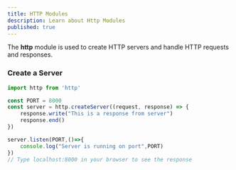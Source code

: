 ```yaml
---
title: HTTP Modules
description: Learn about Http Modules
published: true
---
```


The **http** module is used to create HTTP servers and handle HTTP requests and responses.

### Create a Server

```javascript
import http from 'http'

const PORT = 8000
const server = http.createServer((request, response) => {
    response.write("This is a response from server")
    response.end()
})

server.listen(PORT,()=>{
    console.log("Server is running on port",PORT)
})
// Type localhost:8000 in your browser to see the response
```